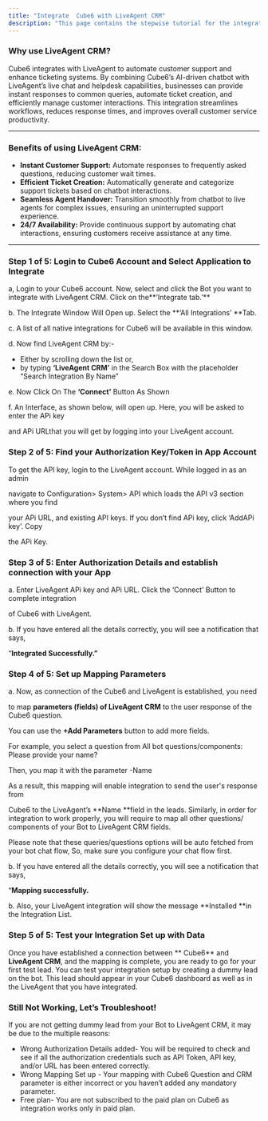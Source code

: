 ```yaml
---
title: "Integrate  Cube6 with LiveAgent CRM"
description: "This page contains the stepwise tutorial for the integration with  Cube6"
---
```


### **Why use LiveAgent CRM?**

 Cube6 integrates with LiveAgent to automate customer support and enhance ticketing systems. By combining  Cube6’s AI-driven chatbot with LiveAgent’s live chat and helpdesk capabilities, businesses can provide instant responses to common queries, automate ticket creation, and efficiently manage customer interactions. This integration streamlines workflows, reduces response times, and improves overall customer service productivity.

---

### **Benefits of using LiveAgent CRM:**

- **Instant Customer Support:** Automate responses to frequently asked questions, reducing customer wait times.
- **Efficient Ticket Creation:** Automatically generate and categorize support tickets based on chatbot interactions.
- **Seamless Agent Handover:** Transition smoothly from chatbot to live agents for complex issues, ensuring an uninterrupted support experience.
- **24/7 Availability:** Provide continuous support by automating chat interactions, ensuring customers receive assistance at any time.

---

### **Step 1 of 5: Login to  Cube6 Account and Select Application to Integrate**

a, Login to your  Cube6 account. Now, select and click the Bot you want to integrate with LiveAgent CRM. Click on the**‘Integrate tab.’** 

  b. The Integrate Window Will Open up. Select the **‘All Integrations’ **Tab.

c. A list of all native integrations for  Cube6 will be available in this window.

d. Now find LiveAgent CRM by:-

- Either by scrolling down the list or,
- by typing **‘LiveAgent CRM’** in the Search Box with the placeholder “Search Integration By Name”

e. Now Click On The **‘Connect’** Button As Shown

f. An Interface, as shown below, will open up. Here, you will be asked to enter the APi key

and APi URLthat you will get by logging into your LiveAgent account.

### **Step 2 of 5: Find your Authorization Key/Token in App Account**

To get the API key, login to the LiveAgent account. While logged in as an admin

navigate to Configuration\> System\> API which loads the API v3 section where you find

your APi URL, and existing API keys. If you don’t find APi key, click ‘AddAPi key’. Copy

the APi Key.

### **Step 3 of 5: Enter Authorization Details and establish connection with your App**

a. Enter LiveAgent APi key and APi URL. Click the ‘Connect’ Button to complete integration

of  Cube6 with LiveAgent.

b. If you have entered all the details correctly, you will see a notification that says,

“**Integrated Successfully.”**

### **Step 4 of 5: Set up Mapping Parameters**

a. Now, as connection of the  Cube6 and LiveAgent is established, you need

to map **parameters (fields) of LiveAgent CRM** to the user response of the  Cube6 question.

You can use the **\+Add Parameters** button to add more fields.

For example, you select a question from All bot questions/components: Please provide your name?

Then, you map it with the parameter -Name

As a result, this mapping will enable integration to send the user's response from

 Cube6 to the LiveAgent’s **Name **field in the leads. Similarly, in order for integration to work properly, you will require to map all other questions/ components of your Bot to LiveAgent CRM fields.

Please note that these queries/questions options will be auto fetched from your bot chat flow, So, make sure you configure your chat flow first.

b. If you have entered all the details correctly, you will see a notification that says,

“**Mapping successfully.**

b. Also, your LiveAgent integration will show the message **Installed **in the Integration List.

### **Step 5 of 5: Test your Integration Set up with Data**

Once you have established a connection between ** Cube6** and **LiveAgent CRM**, and the mapping is complete, you are ready to go for your first test lead. You can test your integration setup by creating a dummy lead on the bot. This lead should appear in your  Cube6 dashboard as well as in the LiveAgent that you have integrated.

### **Still Not Working, Let’s Troubleshoot\!**

If you are not getting dummy lead from your Bot to LiveAgent CRM, it may be due to the multiple reasons:

- Wrong Authorization Details added- You will be required to check and see if all the authorization credentials such as API Token, API key, and/or URL has been entered correctly.
- Wrong Mapping Set up - Your mapping with  Cube6 Question and CRM parameter is either incorrect or you haven’t added any mandatory parameter.
- Free plan- You are not subscribed to the paid plan on  Cube6 as integration works only in paid plan.

 